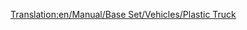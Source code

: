 [[Translation:en/Manual/Base Set/Vehicles/Plastic Truck]]
{{fr/Wagon|Nom=Wagon de plastique
|Coût=1 119£ (2 238$)
|Poids=18 / 48 t
|Image=[[File:en/Plastictruck.png]]
|Capacité=30000 litres de plastique
|MonoCoût="
|MonoPoids=18 / 53 t
|MonoCapacité=35000 litres de plastique
|MagCoût="
|MagPoids=18 / 55 t
|MagCapacité=37000 litres de plastique
|Description=Pas encore de description fournie. Ajoutez-en une si vous voulez.
}}